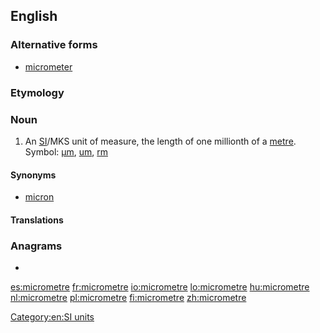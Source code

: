 {{also|micromètre|micro-metre}}
==English==

===Alternative forms===
* {{qualifier|US}} [[micrometer]]

===Etymology===
{{prefix|micro|metre|lang=en}}

===Noun===
{{en-noun}}

# An [[SI#Abbreviation|SI]]/MKS unit of measure, the length of one millionth of a [[metre]]. Symbol: [[µm]], [[um]], [[rm]]

====Synonyms====
* {{qualifier|obsolete}} [[micron]]

====Translations====
{{trans-see|micrometer}}

===Anagrams===
* {{l|en|micrometer}}

[[Category:en:SI units]]

[[es:micrometre]]
[[fr:micrometre]]
[[io:micrometre]]
[[lo:micrometre]]
[[hu:micrometre]]
[[nl:micrometre]]
[[pl:micrometre]]
[[fi:micrometre]]
[[zh:micrometre]]